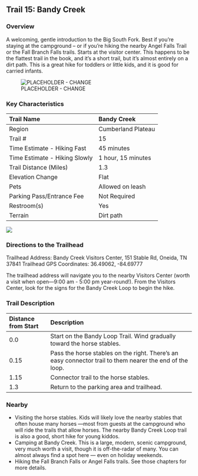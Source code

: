 ## Trail 15: Bandy Creek

### Overview

A welcoming, gentle introduction to the Big South Fork. Best if you're staying at the campground -- or if you're hiking the nearby Angel Falls Trail or the Fall Branch Falls trails. Starts at the visitor center. This happens to be the flattest trail in the book, and it's a short trail, but it's almost entirely on a dirt path. This is a great hike for toddlers or little kids, and it is good for carried infants.

![PLACEHOLDER - CHANGE](/img/trail-15-figure-01-placeholder-dont-use.png)


### Key Characteristics

| Trail Name                    | Bandy Creek        |
|:------------------------------|:-------------------|
| Region                        | Cumberland Plateau |
| Trail \#                      | 15                 |
| Time Estimate - Hiking Fast   | 45 minutes         |
| Time Estimate - Hiking Slowly | 1 hour, 15 minutes |
| Trail Distance (Miles)        | 1.3                |
| Elevation Change              | Flat               |
| Pets                          | Allowed on leash   |
| Parking Pass/Entrance Fee     | Not Required       |
| Restroom(s)                   | Yes                |
| Terrain                       | Dirt path          |

![](maps/trail-15-map.jpeg)

### Directions to the Trailhead

Trailhead Address: Bandy Creek Visitors Center, 151 Stable Rd, Oneida, TN 37841
Trailhead GPS Coordinates: 36.49062, -84.69777

The trailhead address will navigate you to the nearby Visitors Center (worth a visit when open---9:00 am - 5:00 pm year-round!). From the Visitors Center, look for the signs for the Bandy Creek Loop to begin the hike.

### Trail Description

| Distance from Start | Description                                                                                              |
|:---------------|:-------------------------------------------------------|
| 0.0                 | Start on the Bandy Loop Trail. Wind gradually toward the horse stables.                                  |
| 0.15                | Pass the horse stables on the right. There's an easy connector trail to them nearer the end of the loop. |
| 1.15                | Connector trail to the horse stables.                                                                    |
| 1.3                 | Return to the parking area and trailhead.                                                                |

### Nearby

-   Visiting the horse stables. Kids will likely love the nearby stables that often house many horses ---most from guests at the campground who will ride the trails that allow horses. The nearby Bandy Creek Loop trail is also a good, short hike for young kiddos.
-   Camping at Bandy Creek. This is a large, modern, scenic campground, very much worth a visit, though it is off-the-radar of many. You can almost always find a spot here --- even on holiday weekends.
-   Hiking the Fall Branch Falls or Angel Falls trails. See those chapters for more details.
